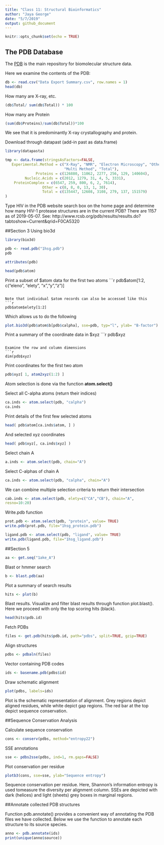 ```yaml
---
title: "Class 11: Structural Bioinformatics"
author: "Jaya George"
date: "5/7/2019"
output: github_document
---
```


```r
knitr::opts_chunk$set(echo = TRUE)
```

## The PDB Database

The [PDB](http://www.rcsb.org/) is the main repository for biomolecular structure data. 

Here we examine the contents of the PDB:
```r
db <- read.csv("Data Export Summary.csv", row.names = 1)
head(db)
```

How many are X-ray, etc.
```r
(db$Total/ sum(db$Total)) * 100 
```

How many are Protein
```r
(sum(db$Proteins)/sum(db$Total))*100
```

We see that it is predominantly X-ray crystallography and protein. 

Download through datapast (add-in past as data.frame)
```r
library(datapasta)

tmp <- data.frame(stringsAsFactors=FALSE,
   Experimental.Method = c("X-Ray", "NMR", "Electron Microscopy", "Other",
                           "Multi Method", "Total"),
              Proteins = c(126880, 11062, 2277, 256, 129, 140604),
         Nucleic.Acids = c(2012, 1279, 31, 4, 5, 3331),
    ProteinComplex = c(6547, 259, 800, 6, 2, 7614),
                 Other = c(8, 8, 0, 13, 1, 30),
                 Total = c(135447, 12608, 3108, 279, 137, 151579)
)
```

Type HIV in the PDB website search box on the home page and determine how many
HIV-1 protease structures are in the current PDB?
There are 1157 as of 2019-05-07. See: http://www.rcsb.org/pdb/results/results.do?tabtoshow=Current&qrid=F0CA5320

##Section 3 Using bio3d

```r
library(bio3d)

pdb <- read.pdb("1hsg.pdb")
pdb
```

```r
attributes(pdb)
```

```r
head(pdb$atom)
```

Print a subset of $atom data for the first two atoms
```r
pdb$atom[1:2, c("eleno", "elety", "x","y","z")]
```

Note that individual $atom records can also be accessed like this
```r
pdb$atom$elety[1:2]
```

Which allows us to do the following
```r
plot.bio3d(pdb$atom$b[pdb$calpha], sse=pdb, typ="l", ylab= "B-factor")
```

Print a summary of the coordinate data in $xyz
```r
pdb$xyz
```

Examine the row and column dimensions
```r
dim(pdb$xyz)
```

Print coordinates for the first two atom
```r
pdb$xyz[ 1, atom2xyz(1:2) ]
```

Atom selection is done via the function **atom.select()**


Select all C-alpha atoms (return their indices)
```r
ca.inds <- atom.select(pdb, "calpha")
ca.inds
```

Print details of the first few selected atoms
```r
head( pdb$atom[ca.inds$atom, ] )
```

And selected xyz coordinates
```r
head( pdb$xyz[, ca.inds$xyz] )
```

Select chain A
```r
a.inds <- atom.select(pdb, chain="A")
```

Select C-alphas of chain A
```r
ca.inds <- atom.select(pdb, "calpha", chain="A")
```

We can combine multiple selection criteria to return their
intersection
```r
cab.inds <- atom.select(pdb, elety=c("CA","CB"), chain="A",
resno=10:20)
```

Write.pdb function
```r
prot.pdb <- atom.select(pdb, "protein", value= TRUE)
write.pdb(prot.pdb, file="1hsg_protein.pdb")
```

```r
ligand.pdb <- atom.select(pdb, "ligand", value= TRUE)
write.pdb(ligand.pdb, file="1hsg_ligand.pdb")
```

##Section 5

```r
aa <- get.seq("1ake_A")
```

Blast or hmmer search 
```r
b <- blast.pdb(aa)
```

Plot a summary of search results
```r
hits <- plot(b)
```
Blast results. Visualize and filter blast results through function plot.blast(). Here we proceed with only the top scoring hits (black).

```r
head(hits$pdb.id)
```

Fetch PDBs
```r
files <- get.pdb(hits$pdb.id, path="pdbs", split=TRUE, gzip=TRUE)
```

Align structures
```r
pdbs <- pdbaln(files)
```

Vector containing PDB codes
```r
ids <- basename.pdb(pdbs$id)
```

Draw schematic alignment
```r
plot(pdbs, labels=ids)
```
Plot is the schematic representation of alignment. Grey regions depict aligned residues, while white depict gap regions. The red bar at the top depict sequence conservation.

##Sequence Conservation Analysis

Calculate sequence conservation
```r
cons <- conserv(pdbs, method="entropy22")
```

SSE annotations
```r
sse <- pdbs2sse(pdbs, ind=1, rm.gaps=FALSE)
```

Plot conservation per residue
```r
plotb3(cons, sse=sse, ylab="Sequence entropy")
```
Sequence conservation per residue. Here, Shannon's information entropy is used tomeasure the diversity per alignment column. SSEs are depicted with dark (helices) and light (sheets) grey boxes in marginal regions.

##Annotate collected PDB structures

Function pdb.annotate() provides a convenient way of annotating the PDB files we have collected. Below we use the function to annotate each structure to its source species. 
```r
anno <- pdb.annotate(ids)
print(unique(anno$source))
```






























